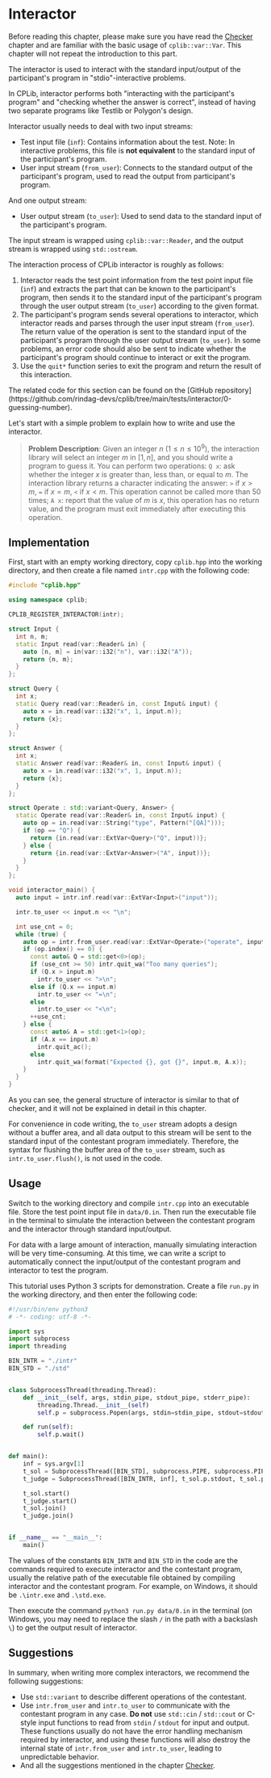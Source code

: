 
# Interactor

Before reading this chapter, please make sure you have read the [Checker](/user-guide/basics/checker) chapter and are familiar with the basic usage of `cplib::var::Var`. This chapter will not repeat the introduction to this part.

The interactor is used to interact with the standard input/output of the participant's program in "stdio"-interactive problems.

In CPLib, interactor performs both "interacting with the participant's program" and "checking whether the answer is correct", instead of having two separate programs like Testlib or Polygon's design. 

Interactor usually needs to deal with two input streams:

- Test input file (`inf`): Contains information about the test. Note: In interactive problems, this file is **not equivalent** to the standard input of the participant's program.
- User input stream (`from_user`): Connects to the standard output of the participant's program, used to read the output from participant's program.

And one output stream:

- User output stream (`to_user`): Used to send data to the standard input of the participant's program.

The input stream is wrapped using `cplib::var::Reader`, and the output stream is wrapped using `std::ostream`.

The interaction process of CPLib interactor is roughly as follows:

1. Interactor reads the test point information from the test point input file (`inf`) and extracts the part that can be known to the participant's program, then sends it to the standard input of the participant's program through the user output stream (`to_user`) according to the given format.
2. The participant's program sends several operations to interactor, which interactor reads and parses through the user input stream (`from_user`). The return value of the operation is sent to the standard input of the participant's program through the user output stream (`to_user`). In some problems, an error code should also be sent to indicate whether the participant's program should continue to interact or exit the program.
3. Use the `quit*` function series to exit the program and return the result of this interaction.

<Callout type="info">
The related code for this section can be found on the [GitHub repository](https://github.com/rindag-devs/cplib/tree/main/tests/interactor/0-guessing-number).
</Callout>

Let's start with a simple problem to explain how to write and use the interactor.

> **Problem Description**: Given an integer $n$ ($1 \le n \le 10^9$), the interaction library will select an integer $m$ in $[1,n]$, and you should write a program to guess it. You can perform two operations: `Q x`: ask whether the integer $x$ is greater than, less than, or equal to $m$. The interaction library returns a character indicating the answer: `>` if $x>m$, `=` if $x=m$, `<` if $x<m$. This operation cannot be called more than $50$ times; `A x`: report that the value of $m$ is $x$, this operation has no return value, and the program must exit immediately after executing this operation.

## Implementation

First, start with an empty working directory, copy `cplib.hpp` into the working directory, and then create a file named `intr.cpp` with the following code:

```cpp filename="intr.cpp" copy showLineNumbers
#include "cplib.hpp"

using namespace cplib;

CPLIB_REGISTER_INTERACTOR(intr);

struct Input {
  int n, m;
  static Input read(var::Reader& in) {
    auto [n, m] = in(var::i32("n"), var::i32("A"));
    return {n, m};
  }
};

struct Query {
  int x;
  static Query read(var::Reader& in, const Input& input) {
    auto x = in.read(var::i32("x", 1, input.n));
    return {x};
  }
};

struct Answer {
  int x;
  static Answer read(var::Reader& in, const Input& input) {
    auto x = in.read(var::i32("x", 1, input.n));
    return {x};
  }
};

struct Operate : std::variant<Query, Answer> {
  static Operate read(var::Reader& in, const Input& input) {
    auto op = in.read(var::String("type", Pattern("[QA]")));
    if (op == "Q") {
      return {in.read(var::ExtVar<Query>("Q", input))};
    } else {
      return {in.read(var::ExtVar<Answer>("A", input))};
    }
  }
};

void interactor_main() {
  auto input = intr.inf.read(var::ExtVar<Input>("input"));

  intr.to_user << input.n << "\n";

  int use_cnt = 0;
  while (true) {
    auto op = intr.from_user.read(var::ExtVar<Operate>("operate", input));
    if (op.index() == 0) {
      const auto& Q = std::get<0>(op);
      if (use_cnt >= 50) intr.quit_wa("Too many queries");
      if (Q.x > input.m)
        intr.to_user << ">\n";
      else if (Q.x == input.m)
        intr.to_user << "=\n";
      else
        intr.to_user << "<\n";
      ++use_cnt;
    } else {
      const auto& A = std::get<1>(op);
      if (A.x == input.m)
        intr.quit_ac();
      else
        intr.quit_wa(format("Expected {}, got {}", input.m, A.x));
    }
  }
}
```

As you can see, the general structure of interactor is similar to that of checker, and it will not be explained in detail in this chapter.

For convenience in code writing, the `to_user` stream adopts a design without a buffer area, and all data output to this stream will be sent to the standard input of the contestant program immediately. Therefore, the syntax for flushing the buffer area of the `to_user` stream, such as `intr.to_user.flush()`, is not used in the code.

## Usage

Switch to the working directory and compile `intr.cpp` into an executable file. Store the test point input file in `data/0.in`. Then run the executable file in the terminal to simulate the interaction between the contestant program and the interactor through standard input/output.

For data with a large amount of interaction, manually simulating interaction will be very time-consuming. At this time, we can write a script to automatically connect the input/output of the contestant program and interactor to test the program.

This tutorial uses Python 3 scripts for demonstration. Create a file `run.py` in the working directory, and then enter the following code:

```py filename="run.py" copy showLineNumbers
#!/usr/bin/env python3
# -*- coding: utf-8 -*-

import sys
import subprocess
import threading

BIN_INTR = "./intr"
BIN_STD = "./std"


class SubprocessThread(threading.Thread):
    def __init__(self, args, stdin_pipe, stdout_pipe, stderr_pipe):
        threading.Thread.__init__(self)
        self.p = subprocess.Popen(args, stdin=stdin_pipe, stdout=stdout_pipe, stderr=stderr_pipe)

    def run(self):
        self.p.wait()


def main():
    inf = sys.argv[1]
    t_sol = SubprocessThread([BIN_STD], subprocess.PIPE, subprocess.PIPE, subprocess.DEVNULL)
    t_judge = SubprocessThread([BIN_INTR, inf], t_sol.p.stdout, t_sol.p.stdin, sys.stderr)

    t_sol.start()
    t_judge.start()
    t_sol.join()
    t_judge.join()


if __name__ == "__main__":
    main()
```

The values of the constants `BIN_INTR` and `BIN_STD` in the code are the commands required to execute interactor and the contestant program, usually the relative path of the executable file obtained by compiling interactor and the contestant program. For example, on Windows, it should be `.\intr.exe` and `.\std.exe`.

Then execute the command `python3 run.py data/0.in` in the terminal (on Windows, you may need to replace the slash `/` in the path with a backslash `\`) to get the output result of interactor.

## Suggestions

In summary, when writing more complex interactors, we recommend the following suggestions:

- Use `std::variant` to describe different operations of the contestant.
- Use `intr.from_user` and `intr.to_user` to communicate with the contestant program in any case. **Do not** use `std::cin` / `std::cout` or C-style input functions to read from `stdin` / `stdout` for input and output. These functions usually do not have the error handling mechanism required by interactor, and using these functions will also destroy the internal state of `intr.from_user` and `intr.to_user`, leading to unpredictable behavior.
- And all the suggestions mentioned in the chapter [Checker](/user-guide/basics/checker#suggestions).
